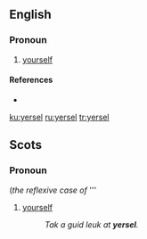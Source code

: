 ==English==

===Pronoun===
{{en-pron|the reflexive case of|ye}}

# {{lb|en|Geordie}} [[yourself]]

====References====
* {{R:Dobson & Irwin Newcastle 1970}}

[[ku:yersel]]
[[ru:yersel]]
[[tr:yersel]]

==Scots==

===Pronoun===
{{sco-pron}} (''the reflexive case of'' '''

# [[yourself]]
#:''Tak a guid leuk at '''yersel'''.''